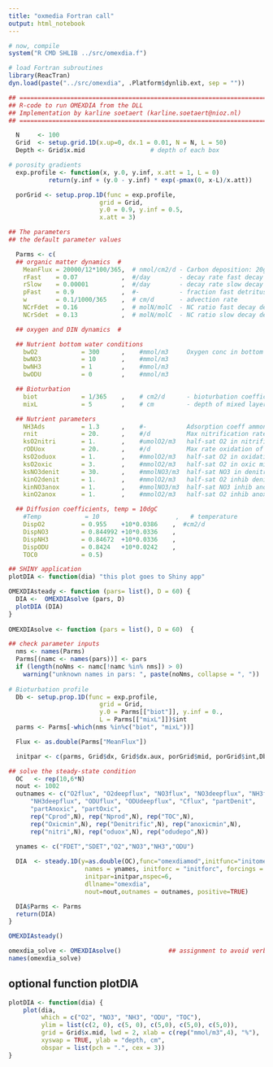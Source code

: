 ```yaml
---
title: "oxmedia Fortran call"
output: html_notebook
---
```


```r
# now, compile
system("R CMD SHLIB ../src/omexdia.f")
```

```r
# load Fortran subroutines
library(ReacTran)
dyn.load(paste("../src/omexdia", .Platform$dynlib.ext, sep = ""))
```



```r
## =============================================================================
## R-code to run OMEXDIA from the DLL
## Implementation by karline soetaert (karline.soetaert@nioz.nl)
## =============================================================================

  N     <- 100
  Grid  <- setup.grid.1D(x.up=0, dx.1 = 0.01, N = N, L = 50)
  Depth <- Grid$x.mid                  # depth of each box

# porosity gradients
  exp.profile <- function(x, y.0, y.inf, x.att = 1, L = 0)
           return(y.inf + (y.0 - y.inf) * exp(-pmax(0, x-L)/x.att))

  porGrid <- setup.prop.1D(func = exp.profile,
                         grid = Grid,
                         y.0 = 0.9, y.inf = 0.5,
                         x.att = 3)

## The parameters
## the default parameter values

  Parms <- c(
  ## organic matter dynamics  #
    MeanFlux = 20000/12*100/365,  # nmol/cm2/d - Carbon deposition: 20gC/m2/yr
    rFast    = 0.07            ,  #/day        - decay rate fast decay detritus
    rSlow    = 0.00001         ,  #/day        - decay rate slow decay detritus
    pFast    = 0.9             ,  #-           - fraction fast detritus in flux
    w        = 0.1/1000/365    ,  # cm/d       - advection rate
    NCrFdet  = 0.16            ,  # molN/molC  - NC ratio fast decay detritus
    NCrSdet  = 0.13            ,  # molN/molC  - NC ratio slow decay detritus

  ## oxygen and DIN dynamics  #

  ## Nutrient bottom water conditions
    bwO2            = 300      ,    #mmol/m3     Oxygen conc in bottom water
    bwNO3           = 10       ,    #mmol/m3
    bwNH3           = 1        ,    #mmol/m3
    bwODU           = 0        ,    #mmol/m3

  ## Bioturbation
    biot            = 1/365    ,    # cm2/d      - bioturbation coefficient
    mixL            = 5        ,    # cm         - depth of mixed layer

  ## Nutrient parameters
    NH3Ads          = 1.3      ,    #-           Adsorption coeff ammonium
    rnit            = 20.      ,    #/d          Max nitrification rate
    ksO2nitri       = 1.       ,    #umolO2/m3   half-sat O2 in nitrification
    rODUox          = 20.      ,    #/d          Max rate oxidation of ODU
    ksO2oduox       = 1.       ,    #mmolO2/m3   half-sat O2 in oxidation of ODU
    ksO2oxic        = 3.       ,    #mmolO2/m3   half-sat O2 in oxic mineralisation
    ksNO3denit      = 30.      ,    #mmolNO3/m3  half-sat NO3 in denitrification
    kinO2denit      = 1.       ,    #mmolO2/m3   half-sat O2 inhib denitrification
    kinNO3anox      = 1.       ,    #mmolNO3/m3  half-sat NO3 inhib anoxic degr
    kinO2anox       = 1.       ,    #mmolO2/m3   half-sat O2 inhib anoxic min

  ## Diffusion coefficients, temp = 10dgC
    #Temp            = 10                     ,   # temperature
    DispO2          = 0.955    +10*0.0386    ,  #cm2/d
    DispNO3         = 0.844992 +10*0.0336    ,
    DispNH3         = 0.84672  +10*0.0336    ,
    DispODU         = 0.8424   +10*0.0242    ,
    TOC0            = 0.5)

## SHINY application
plotDIA <- function(dia) "this plot goes to Shiny app"

OMEXDIAsteady <- function (pars= list(), D = 60) {
  DIA <-  OMEXDIAsolve (pars, D)
  plotDIA (DIA)
}
  
OMEXDIAsolve <- function (pars = list(), D = 60)  {

## check parameter inputs
  nms <- names(Parms)
  Parms[(namc <- names(pars))] <- pars
  if (length(noNms <- namc[!namc %in% nms]) > 0)
    warning("unknown names in pars: ", paste(noNms, collapse = ", "))
  
# Bioturbation profile
  Db <- setup.prop.1D(func = exp.profile,
                         grid = Grid,
                         y.0 = Parms[["biot"]], y.inf = 0.,
                         L = Parms[["mixL"]])$int
  parms <- Parms[-which(nms %in%c("biot", "mixL"))]

  Flux <- as.double(Parms["MeanFlux"])

  initpar <- c(parms, Grid$dx, Grid$dx.aux, porGrid$mid, porGrid$int,Db)

## solve the steady-state condition
  OC   <- rep(10,6*N)
  nout <- 1002
  outnames <- c("O2flux", "O2deepflux", "NO3flux", "NO3deepflux", "NH3flux",
      "NH3deepflux", "ODUflux", "ODUdeepflux", "Cflux", "partDenit", 
      "partAnoxic", "partOxic", 
      rep("Cprod",N), rep("Nprod",N), rep("TOC",N), 
      rep("Oxicmin",N), rep("Denitrific",N), rep("anoxicmin",N),
      rep("nitri",N), rep("oduox",N), rep("odudepo",N))
  
  ynames <- c("FDET","SDET","O2","NO3","NH3","ODU")

  DIA  <- steady.1D(y=as.double(OC),func="omexdiamod",initfunc="initomexdia",
                     names = ynames, initforc = "initforc", forcings = mean(Flux),  
                     initpar=initpar,nspec=6,
                     dllname="omexdia", 
                     nout=nout,outnames = outnames, positive=TRUE)

  DIA$Parms <- Parms
  return(DIA)
}   
```


```r
OMEXDIAsteady()
```

```r
omexdia_solve <- OMEXDIAsolve()             ## assignment to avoid verbosity
names(omexdia_solve)
```

## optional function plotDIA

```r
plotDIA <- function(dia) {
    plot(dia,
         which = c("O2", "NO3", "NH3", "ODU", "TOC"), 
         ylim = list(c(2, 0), c(5, 0), c(5,0), c(5,0), c(5,0)),
         grid = Grid$x.mid, lwd = 2, xlab = c(rep("mmol/m3",4), "%"),
         xyswap = TRUE, ylab = "depth, cm", 
         obspar = list(pch = ".", cex = 3))   
}
```

